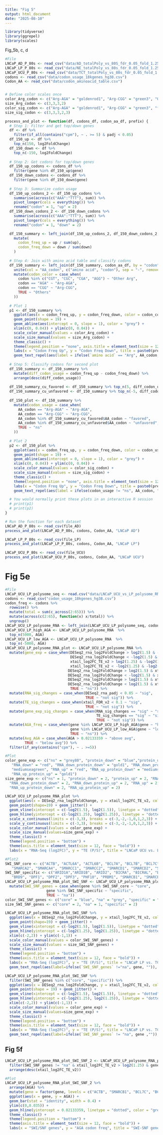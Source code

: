 ```yaml
---
title: "Fig 5"
output: html_document
date: "2025-08-10"
---
```


```r
library(tidyverse)
library(ggrepel)
library(scales)
```
Fig_5b, c, d
```r
#File
LNCaP_AD_P_80s <- read_csv("data/AD_totalPoly_vs_80S_fdr_0.05_fold_1.25_DESeq2_fdr_0.05_fc1.25.csv")
LNCaP_LP_P_80s <- read_csv("data/NE_totalPoly_vs_80s_fdr_0.05_fold_1.25_DESeq2_fdr_0.05_fc1.25.csv")
LNCaP_UCU_P_80s <- read_csv("data/TCT_totalPoly_vs_80s_fdr_0.05_fold_1.25_DESeq2_fdr_0.05_fc1.25.csv")
codons <- read_csv("data/codon_usage_18kgenes_hg38.csv")
Codon_AA <- read_csv("data/codon_aminoacid_table.csv")


# Define color scales once
color_Arg_codon <- c("Arg-AGA" = "goldenrod1", "Arg-CGG" = "green3", "Other Arg" = "palevioletred2", "Others" = "black")
size_Arg_codon <- c(3,3,3,2)
color_sig_codon <- c("Arg-AGA" = "goldenrod1", "Arg-CGG" = "green3", "favored" = "firebrick3", "ns" = "black", "unfavored" = "royalblue3")
size_sig_codon <- c(3,3,3,2,3)

process_and_plot <- function(df, codons_df, codon_aa_df, prefix) {
  # Step 1: Filter and get top/down genes
  df <- df %>%
    filter(if_all(contains("cpm"), ~ . >= 5) & padj < 0.05)
  df_150_up <- df %>%
    top_n(150, log2FoldChange)
  df_150_down <- df %>%
    top_n(-150, log2FoldChange)
  
  # Step 2: Get codons for top/down genes
  df_150_up_codons <- codons_df %>%
    filter(gene %in% df_150_up$gene)
  df_150_down_codons <- codons_df %>%
    filter(gene %in% df_150_down$gene)
  
  # Step 3: Summarize codon usage
  df_150_up_codons_2 <- df_150_up_codons %>%
    summarise(across(c("AAA":"TTT"), sum)) %>%
    pivot_longer(cols = everything()) %>%
    rename("codon" = 1, "up" = 2)
  df_150_down_codons_2 <- df_150_down_codons %>%
    summarise(across(c("AAA":"TTT"), sum)) %>%
    pivot_longer(cols = everything()) %>%
    rename("codon" = 1, "down" = 2)

  df_150_summary <- left_join(df_150_up_codons_2, df_150_down_codons_2, by = "codon") %>%
    mutate(
      codon_freq_up = up / sum(up),
      codon_freq_down = down / sum(down)
    )
  
  # Step 4: Join with amino acid table and classify codons
  df_150_summary <- left_join(df_150_summary, codon_aa_df, by = "codon") %>%
    unite(col = "AA_codon", c("amino acid", "codon"), sep = "-", remove = FALSE, na.rm = TRUE) %>%
    mutate(codon_color = case_when(
      codon %in% c("CGT", "CGC", "CGA", "AGG") ~ "Other Arg",
      codon == "AGA" ~ "Arg-AGA",
      codon == "CGG" ~ "Arg-CGG",
      TRUE ~ "Others"
    ))
  
  # Plot 1
  p1 <- df_150_summary %>%
    ggplot(aes(x = codon_freq_up, y = codon_freq_down, color = codon_color, size = codon_color)) +
    geom_point(shape = 19) +
    geom_abline(aes(intercept = 0, slope = 1), color = "grey") +
    xlim(c(0, 0.04)) + ylim(c(0, 0.04)) +
    scale_color_manual(values = color_Arg_codon) +
    scale_size_manual(values = size_Arg_codon) +
    theme_classic() +
    theme(legend.position = "none", axis.title = element_text(size = 12, face = "bold")) +
    labs(x = "Codon Freq Up", y = "Codon Freq Down", title = paste0(prefix, " top 150 Arg codons")) +
    geom_text_repel(aes(label = ifelse(`amino acid` == "Arg", AA_codon, "")), max.overlaps = Inf, box.padding = 1, point.padding = 0.75, min.segment.length = 0, segment.linetype = 1, arrow = arrow(length = unit(0.010, "npc")))
  
  # Step 5: Classify codons for second plot
  df_150_summary <- df_150_summary %>%
    mutate(diff_codon_usage = codon_freq_up - codon_freq_down) %>%
    arrange(desc(diff_codon_usage))
  
  df_150_summary_cu_favored <- df_150_summary %>% top_n(5, diff_codon_usage)
  df_150_summary_cu_unfavored <- df_150_summary %>% top_n(-5, diff_codon_usage)
  
  df_150_plot <- df_150_summary %>%
    mutate(codon_usage = case_when(
      AA_codon == "Arg-AGA" ~ "Arg-AGA",
      AA_codon == "Arg-CGG" ~ "Arg-CGG",
      AA_codon %in% df_150_summary_cu_favored$AA_codon ~ "favored",
      AA_codon %in% df_150_summary_cu_unfavored$AA_codon ~ "unfavored",
      TRUE ~ "ns"
    ))
  
  # Plot 2
  p2 <- df_150_plot %>%
    ggplot(aes(x = codon_freq_up, y = codon_freq_down, color = codon_usage, size = codon_usage)) +
    geom_point(shape = 19) +
    geom_abline(aes(intercept = 0, slope = 1), color = "grey") +
    xlim(c(0, 0.04)) + ylim(c(0, 0.04)) +
    scale_color_manual(values = color_sig_codon) +
    scale_size_manual(values = size_sig_codon) +
    theme_classic() +
    theme(legend.position = "none", axis.title = element_text(size = 12, face = "bold")) +
    labs(x = "Codon Freq Up", y = "Codon Freq Down", title = paste0(prefix, " top 150")) +
    geom_text_repel(aes(label = ifelse(codon_usage != "ns", AA_codon, "")), max.overlaps = Inf, box.padding = 0.65, point.padding = 0.75, min.segment.length = 0, segment.linetype = 1, arrow = arrow(length = unit(0.015, "npc")))

  # You would normally print these plots in an interactive R session
  # print(p1)
  # print(p2)
}

# Run the function for each dataset
LNCaP_AD_P_80s <- read_csv(file_AD)
process_and_plot(LNCaP_AD_P_80s, codons, Codon_AA, "LNCaP AD")

LNCaP_LP_P_80s <- read_csv(file_LP)
process_and_plot(LNCaP_LP_P_80s, codons, Codon_AA, "LNCaP LP")

LNCaP_UCU_P_80s <- read_csv(file_UCU)
process_and_plot(LNCaP_UCU_P_80s, codons, Codon_AA, "LNCaP UCU")

```
# Fig 5e


```r
#File
LNCaP_UCU_LP_polysome_seq <- read.csv("data/LNCaP_UCU_vs_LP_polysome_RNA_seq.csv")
codons <- read_csv("codon_usage_18kgenes_hg38.csv")
codon_freq <- codons %>%
  rowwise() %>%
  mutate(total = sum(c_across(2:65))) %>%
  mutate(across(c(2:65), function(x) x/total)) %>%
  ungroup()
LNCaP_UCU_LP_polysome_RNA <- left_join(LNCaP_UCU_LP_polysome_seq, codon_freq, by = "gene")
LNCaP_UCU_LP_high_AGA <- LNCaP_UCU_LP_polysome_RNA  %>%
  top_n(5000, AGA)
LNCaP_UCU_LP_low_AGA <- LNCaP_UCU_LP_polysome_RNA  %>%
  top_n(-5000, AGA)
LNCaP_UCU_LP_polysome_RNA_plot <- LNCaP_UCU_LP_polysome_RNA %>%
  mutate(gene_exp = case_when(DESeq2_rna_log2FoldChange > log2(1.5) & -log2(1.25) < xtail_log2FC_TE_v2 & xtail_log2FC_TE_v2 < log2(1.25) ~ "RNA_up",
                              DESeq2_rna_log2FoldChange < -log2(1.5) & -log2(1.25) < xtail_log2FC_TE_v2 & xtail_log2FC_TE_v2 < log2(1.25) ~ "RNA_down",
                              xtail_log2FC_TE_v2 > log2(1.25) & -log2(1.5) < DESeq2_rna_log2FoldChange & DESeq2_rna_log2FoldChange < log2(1.5) ~ "protein_up",
                              xtail_log2FC_TE_v2 < -log2(1.25) & -log2(1.5) < DESeq2_rna_log2FoldChange & DESeq2_rna_log2FoldChange < log2(1.5) ~ "protein_down",
                             DESeq2_rna_log2FoldChange > log2(1.5) & xtail_log2FC_TE_v2 > log2(1.25) ~ "RNA_up_protein_up",
                             DESeq2_rna_log2FoldChange < -log2(1.5) & xtail_log2FC_TE_v2 < -log2(1.25) ~ "RNA_down_protein_down",
                             DESeq2_rna_log2FoldChange > log2(1.5) & xtail_log2FC_TE_v2 < -log2(1.25) ~ "RNA_up_protein_down",
                             DESeq2_rna_log2FoldChange < log2(1.5) & xtail_log2FC_TE_v2 > log2(1.25) ~ "RNA_down_protein_up",
                              TRUE ~ "ns")) %>%
  mutate(RNA_sig_changes = case_when(DESeq2_rna_padj < 0.05 ~ "sig",
                                     TRUE ~ "not sig")) %>%
  mutate(TE_sig_changes = case_when(xtail_FDR_v2 < 0.1 ~ "sig",
                                     TRUE ~ "not sig")) %>%
  mutate(gene_exp_sig_changes = case_when(RNA_sig_changes == "sig" ~ "sig",
                                          TE_sig_changes == "sig" ~ "sig",
                                          TRUE ~ "not sig")) %>%
  mutate(AGA_freq = case_when(gene %in% LNCaP_UCU_LP_high_AGA$gene ~ "high",
                              gene %in% LNCaP_UCU_LP_low_AGA$gene ~ "low",
                              TRUE ~ "ns")) %>%
  mutate(Avg_AGA = case_when(AGA > 0.02133359 ~ "above avg",
         TRUE ~ "below avg")) %>%
  filter(if_any(contains("cpm"), ~ . >=5))

#Plot
color_gene_exp <- c("ns" = "grey80", "protein_down" = "blue","protein_up" = "blue",
   "RNA_down" = "red", "RNA_down_protein_down" = "gold1", "RNA_down_protein_up" = 
   "mediumseagreen", "RNA_up" = "red", "RNA_up_protein_down" = "mediumseagreen", 
   "RNA_up_protein_up" = "gold1")
size_gene_exp <- c("ns" = 1, "protein_down" = 2, "protein_up" = 2, "RNA_down" = 2, 
  "RNA_down_protein_down" = 2, "RNA_down_protein_up" = 2, "RNA_up" = 2, 
  "RNA_up_protein_down" = 2, "RNA_up_protein_up" = 2)

LNCaP_UCU_LP_polysome_RNA_plot %>%
  ggplot(aes(x = DESeq2_rna_log2FoldChange, y = xtail_log2FC_TE_v2, color = gene_exp, size = gene_exp)) +
  geom_point(shape=19) + geom_jitter() +
  geom_vline(xintercept = c(-log2(1.5), log2(1.5)), linetype = "dotted", color = "grey", size = 1) +
  geom_hline(yintercept = c(-log2(1.25), log2(1.25)), linetype = "dotted", color = "grey", size = 1) +
  scale_x_continuous(limits = c(-3,3), breaks = c(-3,-2,-1,0,1,2,3)) +
  scale_y_continuous(limits = c(-3,3), breaks = c(-3,-2,-1,0,1,2,3)) +
  scale_color_manual(values = color_gene_exp) +
  scale_size_manual(values=size_gene_exp) +
  theme_classic() +
  theme(legend.position = "bottom") +
  theme(axis.title = element_text(size = 12, face = "bold")) +
  labs(x = "RNA-Seq (log2FC)", y = "TE (P/S)", title = "LNCaP UCU vs. LP Polysome RNA-seq")

#Plot2
SWI_SNF_core <- c("ACTB", "ACTL6A", "ACTL6B", "BCL7A", "BCL7B", "BCL7C",
   "SMARCA2", "SMARCA4", "SMARCC1", "SMARCC2", "SMARCD1", "SMARCD2", "SMARCD3")
SWI_SNF_specific <- c("ARID1A","ARID1B", "ARID2", "BICRA", "BICRAL", "BRD7", 
   "BRD9", "DPF1", "DPF2", "DPF3", "PHF10", "PRBM1", "SMARCB1", "SMARCE1", "SS18", "SS18L1")
LNCaP_UCU_LP_polysome_RNA_plot_SWI_SNF <- LNCaP_UCU_LP_polysome_RNA_plot %>%
  mutate(SWI_SNF_genes = case_when(gene %in% SWI_SNF_core ~ "core",
                   gene %in% SWI_SNF_specific ~ "specific",
                   TRUE ~ "na"))
color_SWI_SNF_genes <- c("core" = "blue", "na" = "grey", "specific" = "blue")
size_SWI_SNF_genes <- c("core" = 2, "na" = 1, "specific" = 2)

LNCaP_UCU_LP_polysome_RNA_plot_SWI_SNF %>%
  ggplot(aes(x = DESeq2_rna_log2FoldChange, y = xtail_log2FC_TE_v2, color = SWI_SNF_genes, size = SWI_SNF_genes)) +
  geom_point(shape=19) + geom_jitter() +
  geom_vline(xintercept = c(-log2(1.5), log2(1.5)), linetype = "dotted", color = "grey", size = 1) +
  geom_hline(yintercept = c(-log2(1.25), log2(1.25)), linetype = "dotted", color = "grey", size = 1) +
  xlim(c(-2,2)) + ylim(c(-1,1)) +
  scale_color_manual(values = color_SWI_SNF_genes) +
  scale_size_manual(values = size_SWI_SNF_genes) +
  theme_classic() +
  theme(legend.position = "bottom") +
  theme(axis.title = element_text(size = 12, face = "bold")) +
  labs(x = "RNA-Seq (log2FC)", y = "TE (P/S)", title = "LNCaP LP vs. TCT SWI-SNF genes") +
  geom_text_repel(aes(label=ifelse(`SWI_SNF_genes` !="na", gene, "")), size = 3.5, max.overlaps = Inf, box.padding = 0.65, point.padding = 0.75, min.segment.length = 0, segment.linetype = 1, arrow = arrow(length = unit(0.010, "npc")))

LNCaP_UCU_LP_polysome_RNA_plot_SWI_SNF %>%
  filter(SWI_SNF_genes %in% c("core", "specific")) %>%
  ggplot(aes(x = DESeq2_rna_log2FoldChange, y = xtail_log2FC_TE_v2, color = gene_exp, size = gene_exp)) +
  geom_point(shape = 19) + geom_jitter() +
  geom_vline(xintercept = c(-log2(1.5), log2(1.5)), linetype = "dotted", color = "grey", size = 1) +
  geom_hline(yintercept = c(-log2(1.25), log2(1.25)), linetype = "dotted", color = "grey", size = 1) +
  xlim(c(-2,2)) + ylim(c(-1,1)) +
  scale_color_manual(values = color_gene_exp) +
  scale_size_manual(values=size_gene_exp) +
  theme_classic() +
  theme(legend.position = "bottom") +
  theme(axis.title = element_text(size = 12, face = "bold")) +
  labs(x = "RNA-Seq (log2FC)", y = "TE (P/S)", title = "LNCaP LP vs. TCT SWI-SNF genes") +
  geom_text_repel(aes(label=ifelse(`SWI_SNF_genes` != "na", gene ,"")), size = 3.5, max.overlaps = Inf, box.padding = 0.65, point.padding = 0.75, min.segment.length = 0, segment.linetype = 1, arrow = arrow(length = unit(0.010, "npc")))

```

## Fig 5f 

```r
LNCaP_UCU_LP_polysome_RNA_plot_SWI_SNF_2 <- LNCaP_UCU_LP_polysome_RNA_plot_SWI_SNF %>%
  filter(SWI_SNF_genes != "na" & xtail_log2FC_TE_v2 > log2(1.25) & gene_exp == "protein_up") %>%
  arrange(desc(xtail_log2FC_TE_v2))

#Plot
LNCaP_UCU_LP_polysome_RNA_plot_SWI_SNF_2 %>%
  arrange(AGA) %>%
  mutate(gene = factor(gene, levels = c("ACTB", "SMARCB1", "BCL7C", "BCL7B", "SMARCC2"))) %>%
  ggplot(aes(x = gene, y = AGA)) +
  geom_bar(stat = "identity", width = 0.4) +
  ylim(c(0,0.035)) +
  geom_hline(yintercept = 0.02133359, linetype = "dotted", color = "grey", size = 1) +
  theme_classic() +
  theme(legend.position = "bottom") +
  theme(axis.title = element_text(size = 12, face = "bold")) +
  labs(x = "SWI/SNF genes", y = "AGA codon freq", title = "SWI-SNF genes - AGA codon freq")
```


